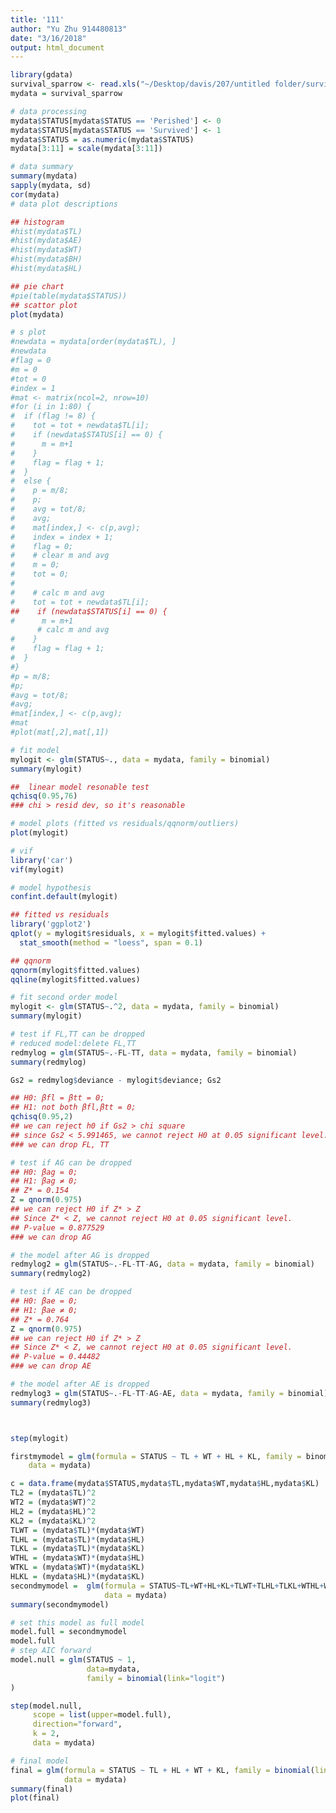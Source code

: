 ```yaml
---
title: '111'
author: "Yu Zhu 914480813"
date: "3/16/2018"
output: html_document
---
```



```r
library(gdata)
survival_sparrow <- read.xls("~/Desktop/davis/207/untitled folder/survival_sparrow.xls")
mydata = survival_sparrow

# data processing
mydata$STATUS[mydata$STATUS == 'Perished'] <- 0
mydata$STATUS[mydata$STATUS == 'Survived'] <- 1
mydata$STATUS = as.numeric(mydata$STATUS)
mydata[3:11] = scale(mydata[3:11])
```

```r
# data summary
summary(mydata)
sapply(mydata, sd)
cor(mydata)
# data plot descriptions

```

```r
## histogram
#hist(mydata$TL)
#hist(mydata$AE)
#hist(mydata$WT)
#hist(mydata$BH)
#hist(mydata$HL)

## pie chart
#pie(table(mydata$STATUS))
## scattor plot
plot(mydata)
```

```r
# s plot
#newdata = mydata[order(mydata$TL), ]
#newdata
#flag = 0
#m = 0
#tot = 0
#index = 1
#mat <- matrix(ncol=2, nrow=10)
#for (i in 1:80) {
#  if (flag != 8) {
#    tot = tot + newdata$TL[i];
#    if (newdata$STATUS[i] == 0) {
#      m = m+1
#    }
#    flag = flag + 1;
#  }
#  else {
#    p = m/8;
#    p;
#    avg = tot/8;
#    avg;
#    mat[index,] <- c(p,avg);
#    index = index + 1;
#    flag = 0;
#    # clear m and avg
#    m = 0;
#    tot = 0;
#    
#    # calc m and avg
#    tot = tot + newdata$TL[i];
##    if (newdata$STATUS[i] == 0) {
#      m = m+1
      # calc m and avg
#    }
#    flag = flag + 1;
#  }
#}
#p = m/8;
#p;
#avg = tot/8;
#avg;
#mat[index,] <- c(p,avg);
#mat
#plot(mat[,2],mat[,1])

```


```r

# fit model
mylogit <- glm(STATUS~., data = mydata, family = binomial)
summary(mylogit)

##  linear model resonable test
qchisq(0.95,76)
### chi > resid dev, so it's reasonable

# model plots (fitted vs residuals/qqnorm/outliers)
plot(mylogit)

# vif
library('car')
vif(mylogit)

# model hypothesis
confint.default(mylogit)

## fitted vs residuals
library('ggplot2')
qplot(y = mylogit$residuals, x = mylogit$fitted.values) +
  stat_smooth(method = "loess", span = 0.1)

## qqnorm
qqnorm(mylogit$fitted.values)
qqline(mylogit$fitted.values)

# fit second order model
mylogit <- glm(STATUS~.^2, data = mydata, family = binomial)
summary(mylogit)

# test if FL,TT can be dropped
# reduced model:delete FL,TT
redmylog = glm(STATUS~.-FL-TT, data = mydata, family = binomial)
summary(redmylog)

Gs2 = redmylog$deviance - mylogit$deviance; Gs2

## H0: βfl = βtt = 0;
## H1: not both βfl,βtt = 0;
qchisq(0.95,2) 
## we can reject h0 if Gs2 > chi square
## since Gs2 < 5.991465, we cannot reject H0 at 0.05 significant level.
### we can drop FL, TT

# test if AG can be dropped 
## H0: βag = 0;
## H1: βag ≠ 0;
## Z* = 0.154
Z = qnorm(0.975)
## we can reject H0 if Z* > Z
## Since Z* < Z, we cannot reject H0 at 0.05 significant level.
## P-value = 0.877529
### we can drop AG

# the model after AG is dropped
redmylog2 = glm(STATUS~.-FL-TT-AG, data = mydata, family = binomial)
summary(redmylog2)

# test if AE can be dropped 
## H0: βae = 0;
## H1: βae ≠ 0;
## Z* = 0.764
Z = qnorm(0.975)
## we can reject H0 if Z* > Z
## Since Z* < Z, we cannot reject H0 at 0.05 significant level.
## P-value = 0.44482 
### we can drop AE

# the model after AE is dropped
redmylog3 = glm(STATUS~.-FL-TT-AG-AE, data = mydata, family = binomial)
summary(redmylog3)



step(mylogit)

firstmymodel = glm(formula = STATUS ~ TL + WT + HL + KL, family = binomial, 
    data = mydata)

c = data.frame(mydata$STATUS,mydata$TL,mydata$WT,mydata$HL,mydata$KL)
TL2 = (mydata$TL)^2
WT2 = (mydata$WT)^2
HL2 = (mydata$HL)^2
KL2 = (mydata$KL)^2
TLWT = (mydata$TL)*(mydata$WT)
TLHL = (mydata$TL)*(mydata$HL)
TLKL = (mydata$TL)*(mydata$KL)
WTHL = (mydata$WT)*(mydata$HL)
WTKL = (mydata$WT)*(mydata$KL)
HLKL = (mydata$HL)*(mydata$KL)
secondmymodel =  glm(formula = STATUS~TL+WT+HL+KL+TLWT+TLHL+TLKL+WTHL+WTKL+HLKL+TL2+WT2+HL2+KL2, family = binomial, 
                     data = mydata)
summary(secondmymodel)

# set this model as full model
model.full = secondmymodel
model.full
# step AIC forward
model.null = glm(STATUS ~ 1, 
                 data=mydata,
                 family = binomial(link="logit")
)

step(model.null,
     scope = list(upper=model.full),
     direction="forward",
     k = 2,
     data = mydata)

# final model
final = glm(formula = STATUS ~ TL + HL + WT + KL, family = binomial(link = "logit"), 
            data = mydata)
summary(final)
plot(final)
```
